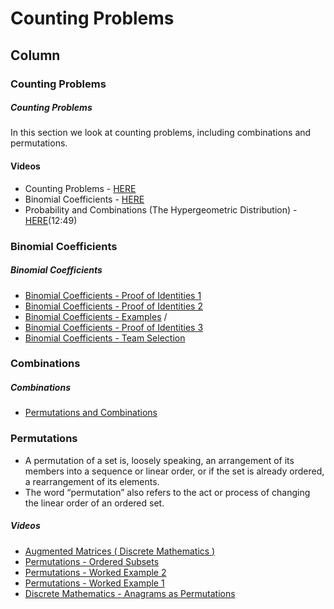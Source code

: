 Counting Problems {data-navmenu="Section 6"}
==================================

Column {.tabset}
-----------------------------

### Counting Problems

<h5> Counting Problems </h5>


In this section we look at counting problems, including combinations and permutations.


#### Videos


* Counting Problems -  <a href="https://www.youtube.com/watch?v=9QVx6yXzfEM" >HERE</a>
* Binomial Coefficients - <a href="https://youtube.com/watch?v=/S74rTbwKIDY" >HERE</a>
* Probability and Combinations (The Hypergeometric Distribution) - <a href="https://www.youtube.com/edit?o=U&amp;video_id=BdkSlLgd5dc" >HERE</a>(12:49)

### Binomial Coefficients

<h5> Binomial Coefficients</h5>
  
* <a href ="https://www.youtube.com/watch?v=/O2Xg1BdqQBM"> Binomial Coefficients - Proof of Identities 1</a>
* <a href ="https://www.youtube.com/watch?v=/XXoUYJbESCY"> Binomial Coefficients - Proof of Identities 2</a>
* <a href ="https://www.youtube.com/watch?v=/O8P0te8s-ms"> Binomial Coefficients - Examples</a> /
* <a href ="https://www.youtube.com/watch?v=/ytvlX_-VrF8"> Binomial Coefficients - Proof of Identities 3</a> 
* <a href ="https://www.youtube.com/watch?v=/ong5YXLf_7Q"> Binomial Coefficients - Team Selection</a>


### Combinations

<h5> Combinations </h5>

* <a href ="https://www.youtube.com/watch?v=/oWlmy3W92u4"> Permutations and Combinations</a>

### Permutations

* A permutation of a set is, loosely speaking, an arrangement of its members into a sequence or linear order, or if the set is already ordered, a rearrangement of its elements.
* The word "permutation" also refers to the act or process of changing the linear order of an ordered set.

<h5>Videos</h5>
* <a href= "https://youtube.com/watch?v=/722AHPX0Pss">  Augmented Matrices ( Discrete Mathematics ) </a>
* <a href= "https://youtube.com/watch?v=/Ud0HSKw_V3g"> Permutations - Ordered Subsets  </a>
* <a href= "https://youtube.com/watch?v=/lHjeyvgC0kI">  Permutations  - Worked Example 2 </a>
* <a href= "https://youtube.com/watch?v=/Oiqj0qsNKM4"> Permutations - Worked Example 1  </a>
* <a href= "https://youtube.com/watch?v=/ifTP8pGWRsM"> Discrete Mathematics -  Anagrams as Permutations  </a>

